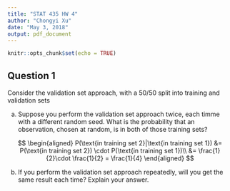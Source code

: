 ```yaml
---
title: "STAT 435 HW 4"
author: "Chongyi Xu"
date: "May 3, 2018"
output: pdf_document
---
```


```r
knitr::opts_chunk$set(echo = TRUE)
```

## Question 1

Consider the validation set approach, with a 50/50 split into training and validation sets

(a) Suppose you perform the validation set approach twice, each timme with a different random seed. What is the probability that an observation, chosen at random, is in both of those training sets?

  $$
  \begin{aligned}
    P(\text{in training set 2}|\text{in training set 1}) &= P(\text{in training set 2}) \cdot P(\text{in training set 1})\\
    &= \frac{1}{2}\cdot \frac{1}{2} = \frac{1}{4}
  \end{aligned}
  $$
  
(b) If you perform the validation set approach repeatedly, will you get the same result each time? Explain your answer.


  
  
  